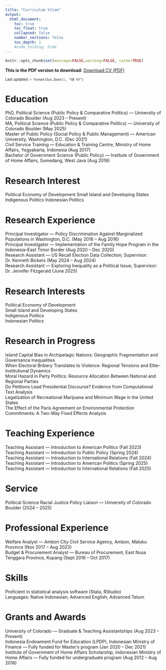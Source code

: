 ```yaml
---
title: "Curriculum Vitae"
output:
  html_document:
    toc: true
    toc_float: true
    collapsed: false
    number_sections: false
    toc_depth: 1
    #code_folding: hide
---
```


```r
knitr::opts_chunk$set(message=FALSE,warning=FALSE, cache=TRUE)
```

**This is the PDF version to download:** [Download CV (PDF)](docs/files/cv_files/Manek_CV.pdf)

<small>Last updated: `r format(Sys.Date(), "%B %Y")`</small>

# Education

PhD, Political Science (Public Policy & Comparative Politics) --- University of Colorado Boulder (Aug 2023 -- Present)\
MA, Political Science (Public Policy & Comparative Politics) --- University of Colorado Boulder (May 2025)\
Master of Public Policy (Social Policy & Public Management) --- American University, Washington, D.C. (Dec 2021)\
Civil Service Training --- Education & Training Centre, Ministry of Home Affairs, Yogyakarta, Indonesia (Aug 2017)\
Bachelor of Government Science (Public Policy) --- Institute of Government of Home Affairs, Sumedang, West Java (Aug 2016)

# Research Interest

Political Economy of Development Small Island and Developing States Indigenous Politics Indonesian Politics

# Research Experience

Principal Investigator --- Policy Discrimination Against Marginalized Populations in Washington, D.C. (May 2016 -- Aug 2016)\
Principal Investigator --- Implementation of the Family Hope Program in the Indonesia--East Timor Border (Aug 2020 -- Dec 2020)\
Research Assistant --- US Recall Election Data Collection; Supervisor: Dr. Kenneth Bickers (May 2024 -- Aug 2024)\
Research Assistant --- Exploring Inequality as a Political Issue; Supervisor: Dr. Jennifer Fitzgerald (June 2025)

# Research Interests

Political Economy of Development\
Small Island and Developing States\
Indigenous Politics\
Indonesian Politics

# Research in Progress

Island Capital Bias in Archipelagic Nations: Geographic Fragmentation and Governance Inequalities\
When Electoral Bribery Translates to Violence: Regional Tensions and Elite--Institutional Dynamics\
Moral Hazard in Party Politics: Resource Allocation Between National and Regional Parties\
Do Petitions Lead Presidential Discourse? Evidence from Computational Text Analysis\
Legalization of Recreational Marijuana and Minimum Wage in the United States\
The Effect of the Paris Agreement on Environmental Protection Commitments: A Two-Way Fixed Effects Analysis

# Teaching Experience

Teaching Assistant --- Introduction to American Politics (Fall 2023)\
Teaching Assistant --- Introduction to Public Policy (Spring 2024)\
Teaching Assistant --- Introduction to International Relations (Fall 2024)\
Teaching Assistant --- Introduction to American Politics (Spring 2025)\
Teaching Assistant --- Introduction to International Relations (Fall 2025)

# Service

Political Science Racial Justice Policy Liaison --- University of Colorado Boulder (2024 -- 2025)

# Professional Experience

Welfare Analyst --- Ambon City Civil Service Agency, Ambon, Maluku Province (Nov 2017 -- Aug 2023)\
Budget & Procurement Analyst --- Bureau of Procurement, East Nusa Tenggara Province, Kupang (Sept 2016 -- Oct 2017)

# Skills

Proficient in statistical analysis software (Stata, RStudio)\
Languages: Native Indonesian; Advanced English; Advanced Tetum

# Grants and Awards

University of Colorado --- Graduate & Teaching Assistantships (Aug 2023 -- Present)\
Indonesia Endowment Fund for Education (LPDP), Indonesian Ministry of Finance --- Fully funded for Master's program (Jan 2020 -- Dec 2021)\
Institute of Government of Home Affairs Scholarship, Indonesian Ministry of Home Affairs --- Fully funded for undergraduate program (Aug 2012 -- Aug 2016)
